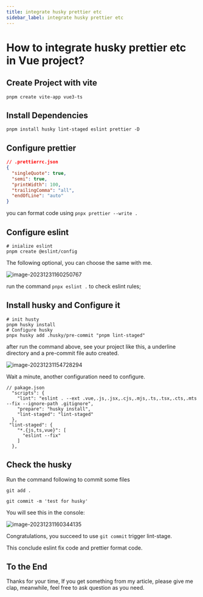 ```yaml
---
title: integrate husky prettier etc
sidebar_label: integrate husky prettier etc
---
```


# How to integrate husky prettier etc in Vue project?

## Create Project with vite

`pnpm create vite-app vue3-ts`

## Install Dependencies

```shell
pnpm install husky lint-staged eslint prettier -D
```



## Configure prettier

```json
// .prettierrc.json
{
  "singleQuote": true,
  "semi": true,
  "printWidth": 100,
  "trailingComma": "all",
  "endOfLine": "auto"
}
```

you can format code using `pnpx prettier --write .`

## Configure eslint

```shell
# inialize eslint 
pnpm create @eslint/config
```

The following optional, you can choose the same with me.

![image-20231231160250767](https://s2.loli.net/2023/12/31/194DgcJLWNP2V5y.png)

run the command `pnpx eslint .` to check eslint rules;

## Install husky and Configure it

```shell
# init husty 
pnpm husky install
# Configure husky 
pnpx husky add .husky/pre-commit "pnpm lint-staged"
```

after run the command above, see your project like this, a underline directory and a pre-commit file auto created.

![image-20231231154728294](https://s2.loli.net/2023/12/31/NtE6ZeXCjAdHfGV.png)

Wait a minute, another configuration need to configure.

```shell
// pakage.json
  "scripts": {
    "lint": "eslint . --ext .vue,.js,.jsx,.cjs,.mjs,.ts,.tsx,.cts,.mts --fix --ignore-path .gitignore",
    "prepare": "husky install",
    "lint-staged": "lint-staged"
  },
 "lint-staged": {
    "*.{js,ts,vue}": [
      "eslint --fix"
    ]
  },
```

## Check the husky 

Run the command following to commit some files

```shell
git add .

git commit -m 'test for husky'
```

You will see this in the console:

![image-20231231160344135](https://s2.loli.net/2023/12/31/f1Ap5UPsdYVjOMG.png)

Congratulations, you succeed to use `git commit` trigger lint-stage.

This conclude eslint fix code and prettier format code.

## To the End 

Thanks for your time, If you get something from my article, please give me clap, meanwhile, feel free to ask question as you need.

<TailProtocal />
